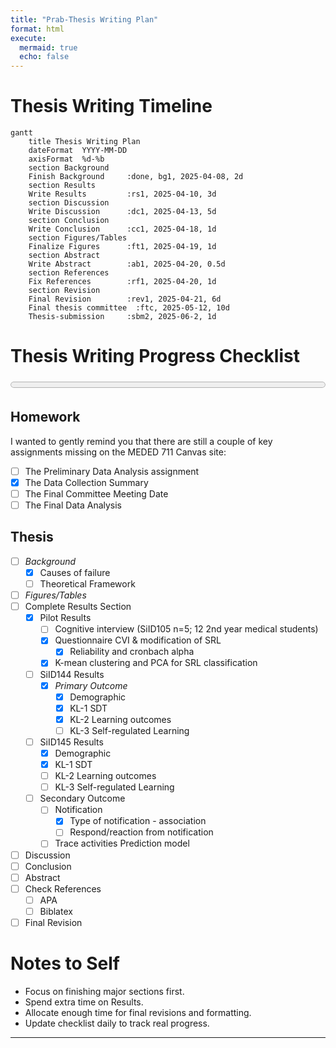 ```yaml
---
title: "Prab-Thesis Writing Plan"
format: html
execute:
  mermaid: true
  echo: false
---
```


# Thesis Writing Timeline

```mermaid
gantt
    title Thesis Writing Plan
    dateFormat  YYYY-MM-DD
    axisFormat  %d-%b
    section Background
    Finish Background     :done, bg1, 2025-04-08, 2d
    section Results
    Write Results         :rs1, 2025-04-10, 3d
    section Discussion
    Write Discussion      :dc1, 2025-04-13, 5d
    section Conclusion
    Write Conclusion      :cc1, 2025-04-18, 1d
    section Figures/Tables
    Finalize Figures      :ft1, 2025-04-19, 1d
    section Abstract
    Write Abstract        :ab1, 2025-04-20, 0.5d
    section References
    Fix References        :rf1, 2025-04-20, 1d
    section Revision
    Final Revision        :rev1, 2025-04-21, 6d
    Final thesis committee  :ftc, 2025-05-12, 10d
    Thesis-submission     :sbm2, 2025-06-2, 1d
```

# Thesis Writing Progress Checklist

<progress id="progress-bar" value="0" max="100" style="width:100%; height:20px;">

</progress>

## Homework

I wanted to gently remind you that there are still a couple of key assignments missing on the MEDED 711 Canvas site:

-   [ ] The Preliminary Data Analysis assignment
-   [x] The Data Collection Summary
-   [ ] The Final Committee Meeting Date
-   [ ] The Final Data Analysis

## Thesis

-   [ ] *Background*
    -   [x] Causes of failure
    -   [ ] Theoretical Framework
-   [ ] *Figures/Tables*
-   [ ] Complete Results Section
    -   [x] Pilot Results
        -   [ ] Cognitive interview (SiID105 n=5; 12 2nd year medical students)
        -   [x] Questionnaire CVI & modification of SRL
            -   [x] Reliability and cronbach alpha
        -   [x] K-mean clustering and PCA for SRL classification
    -   [ ] SiID144 Results
        -   [x] *Primary Outcome*
            -   [x] Demographic
            -   [x] KL-1 SDT
            -   [x] KL-2 Learning outcomes
            -   [ ] KL-3 Self-regulated Learning
    -   [ ] SiID145 Results
        -   [x] Demographic
        -   [x] KL-1 SDT
        -   [ ] KL-2 Learning outcomes
        -   [ ] KL-3 Self-regulated Learning
    -   [ ] Secondary Outcome
        -   [ ] Notification
            -   [x] Type of notification - association
            -   [ ] Respond/reaction from notification
        -   [ ] Trace activities Prediction model
-   [ ] Discussion
-   [ ] Conclusion
-   [ ] Abstract
-   [ ] Check References
    -   [ ] APA
    -   [ ] Biblatex
-   [ ] Final Revision

```{=html}
<script>
function updateProgress() {
  const checkboxes = document.querySelectorAll('input[type="checkbox"]');
  const checked = document.querySelectorAll('input[type="checkbox"]:checked');
  const progress = (checked.length / checkboxes.length) * 100;
  document.getElementById('progress-bar').value = progress;
}

function setupCheckboxes() {
  const checkboxes = document.querySelectorAll('input[type="checkbox"]');

  checkboxes.forEach((checkbox) => {
    checkbox.addEventListener('change', function () {
      // Check or uncheck all children
      const currentLi = checkbox.closest('li');
      if (currentLi) {
        const childCheckboxes = currentLi.querySelectorAll('ul input[type="checkbox"]');
        childCheckboxes.forEach(childCb => {
          childCb.checked = checkbox.checked;
        });
      }

      // Update parent checkbox if needed
      let parentUl = checkbox.closest('ul');
      while (parentUl) {
        const parentLi = parentUl.closest('li');
        if (parentLi) {
          const parentCheckbox = parentLi.querySelector('input[type="checkbox"]');
          const siblingCheckboxes = parentLi.querySelectorAll('ul > li > input[type="checkbox"]');
          if (parentCheckbox && siblingCheckboxes.length > 0) {
            const allChecked = Array.from(siblingCheckboxes).every(cb => cb.checked);
            const noneChecked = Array.from(siblingCheckboxes).every(cb => !cb.checked);
            if (allChecked) {
              parentCheckbox.checked = true;
              parentCheckbox.indeterminate = false;
            } else if (noneChecked) {
              parentCheckbox.checked = false;
              parentCheckbox.indeterminate = false;
            } else {
              parentCheckbox.indeterminate = true;
            }
          }
        }
        parentUl = parentLi ? parentLi.closest('ul') : null;
      }

      updateProgress();
    });
  });
}

document.addEventListener('DOMContentLoaded', function () {
  setupCheckboxes();
  updateProgress();
});
</script>
```

# Notes to Self

-   Focus on finishing major sections first.
-   Spend extra time on Results.
-   Allocate enough time for final revisions and formatting.
-   Update checklist daily to track real progress.

------------------------------------------------------------------------
